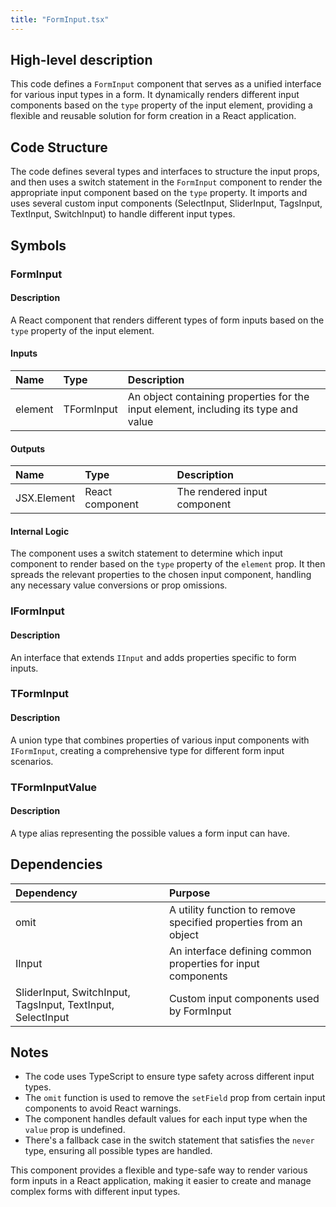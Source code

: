 ```yaml
---
title: "FormInput.tsx"
---
```


## High-level description
This code defines a `FormInput` component that serves as a unified interface for various input types in a form. It dynamically renders different input components based on the `type` property of the input element, providing a flexible and reusable solution for form creation in a React application.

## Code Structure
The code defines several types and interfaces to structure the input props, and then uses a switch statement in the `FormInput` component to render the appropriate input component based on the `type` property. It imports and uses several custom input components (SelectInput, SliderInput, TagsInput, TextInput, SwitchInput) to handle different input types.

## Symbols

### FormInput
#### Description
A React component that renders different types of form inputs based on the `type` property of the input element.

#### Inputs
| Name | Type | Description |
|:-----|:-----|:------------|
| element | TFormInput | An object containing properties for the input element, including its type and value |

#### Outputs
| Name | Type | Description |
|:-----|:-----|:------------|
| JSX.Element | React component | The rendered input component |

#### Internal Logic
The component uses a switch statement to determine which input component to render based on the `type` property of the `element` prop. It then spreads the relevant properties to the chosen input component, handling any necessary value conversions or prop omissions.

### IFormInput
#### Description
An interface that extends `IInput` and adds properties specific to form inputs.

### TFormInput
#### Description
A union type that combines properties of various input components with `IFormInput`, creating a comprehensive type for different form input scenarios.

### TFormInputValue
#### Description
A type alias representing the possible values a form input can have.

## Dependencies
| Dependency | Purpose |
|:-----------|:--------|
| omit | A utility function to remove specified properties from an object |
| IInput | An interface defining common properties for input components |
| SliderInput, SwitchInput, TagsInput, TextInput, SelectInput | Custom input components used by FormInput |

## Notes
- The code uses TypeScript to ensure type safety across different input types.
- The `omit` function is used to remove the `setField` prop from certain input components to avoid React warnings.
- The component handles default values for each input type when the `value` prop is undefined.
- There's a fallback case in the switch statement that satisfies the `never` type, ensuring all possible types are handled.

This component provides a flexible and type-safe way to render various form inputs in a React application, making it easier to create and manage complex forms with different input types.